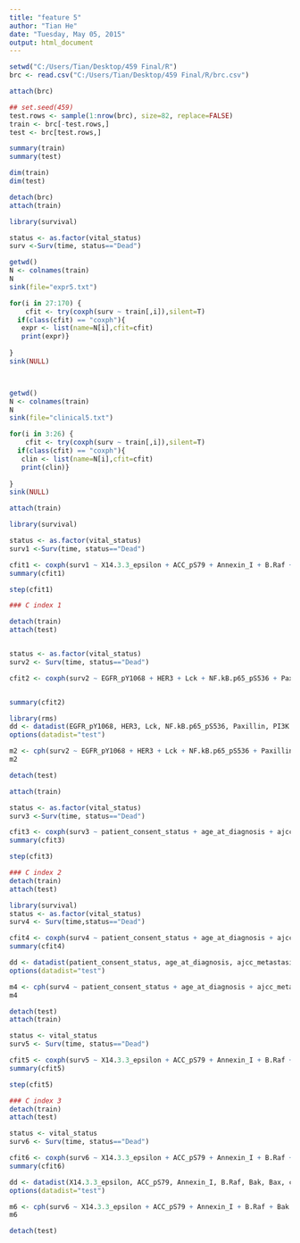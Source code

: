 ```yaml
---
title: "feature 5"
author: "Tian He"
date: "Tuesday, May 05, 2015"
output: html_document
---
```

```r
setwd("C:/Users/Tian/Desktop/459 Final/R")
brc <- read.csv("C:/Users/Tian/Desktop/459 Final/R/brc.csv")

attach(brc)
```

```r
## set.seed(459)
test.rows <- sample(1:nrow(brc), size=82, replace=FALSE)
train <- brc[-test.rows,]
test <- brc[test.rows,]

summary(train)
summary(test)

dim(train)
dim(test)

```

```r
detach(brc)
attach(train)

library(survival)

status <- as.factor(vital_status)
surv <-Surv(time, status=="Dead")

getwd()
N <- colnames(train)
N
sink(file="expr5.txt")

for(i in 27:170) {
    cfit <- try(coxph(surv ~ train[,i]),silent=T) 
  if(class(cfit) == "coxph"){
   expr <- list(name=N[i],cfit=cfit)
   print(expr)}
  
}
sink(NULL)



getwd()
N <- colnames(train)
N
sink(file="clinical5.txt")

for(i in 3:26) {
    cfit <- try(coxph(surv ~ train[,i]),silent=T) 
  if(class(cfit) == "coxph"){
   clin <- list(name=N[i],cfit=cfit)
   print(clin)}
  
}
sink(NULL)
```


```r
attach(train)

library(survival)

status <- as.factor(vital_status)
surv1 <-Surv(time, status=="Dead")

cfit1 <- coxph(surv1 ~ X14.3.3_epsilon + ACC_pS79 + Annexin_I + B.Raf + Bak + Bax + c.Kit + C.Raf + Collagen_VI + Dvl3 + E.Cadherin + EGFR_pY1068 + FOXO3a + GSK3.alpha.beta_pS21_S9 + HER2 + HER2_pY1248 + HER3 + HSP70 + K.Ras + Lck + mTOR + N.Cadherin + NF.kB.p65_pS536 + P.Cadherin + p70S6K + p90RSK_pT359_S363 + Paxillin + PCNA + Pea.15 + PI3K.p110.alpha + PKC.alpha + PRDX1 + Rb_pS807_S811 + RBM3 + Tuberin, data=train)
summary(cfit1)

step(cfit1)

### C index 1

detach(train)
attach(test)


status <- as.factor(vital_status)
surv2 <- Surv(time, status=="Dead")

cfit2 <- coxph(surv2 ~ EGFR_pY1068 + HER3 + Lck + NF.kB.p65_pS536 + Paxillin + PI3K.p110.alpha + RBM3, data = test)


summary(cfit2)

library(rms)
dd <- datadist(EGFR_pY1068, HER3, Lck, NF.kB.p65_pS536, Paxillin, PI3K.p110.alpha, RBM3)
options(datadist="test")

m2 <- cph(surv2 ~ EGFR_pY1068 + HER3 + Lck + NF.kB.p65_pS536 + Paxillin + PI3K.p110.alpha + RBM3, x=TRUE, y=TRUE, data = test)
m2

detach(test)
```

```r
attach(train)

status <- as.factor(vital_status)
surv3 <-Surv(time, status=="Dead")

cfit3 <- coxph(surv3 ~ patient_consent_status + age_at_diagnosis + ajcc_nodes_pathologic_pn + ajcc_metastasis_pathologic_pm + er_status_by_ihc + icd_o_3_site, data=train)
summary(cfit3)

step(cfit3)

### C index 2
detach(train)
attach(test)

library(survival)
status <- as.factor(vital_status)
surv4 <- Surv(time,status=="Dead")

cfit4 <- coxph(surv4 ~ patient_consent_status + age_at_diagnosis + ajcc_metastasis_pathologic_pm + er_status_by_ihc, data = test)
summary(cfit4)

dd <- datadist(patient_consent_status, age_at_diagnosis, ajcc_metastasis_pathologic_pm, er_status_by_ihc)
options(datadist="test")

m4 <- cph(surv4 ~ patient_consent_status + age_at_diagnosis + ajcc_metastasis_pathologic_pm + er_status_by_ihc, data = test)
m4
```

```r
detach(test)
attach(train)

status <- vital_status
surv5 <- Surv(time, status=="Dead")

cfit5 <- coxph(surv5 ~ X14.3.3_epsilon + ACC_pS79 + Annexin_I + B.Raf + Bak + Bax + c.Kit + C.Raf + Collagen_VI + Dvl3 + E.Cadherin + EGFR_pY1068 + FOXO3a + GSK3.alpha.beta_pS21_S9 + HER2 + HER2_pY1248 + HER3 + HSP70 + K.Ras + Lck + mTOR + N.Cadherin + NF.kB.p65_pS536 + P.Cadherin + p70S6K + p90RSK_pT359_S363 + Paxillin + PCNA + Pea.15 + PI3K.p110.alpha + PKC.alpha + PRDX1 + Rb_pS807_S811 + RBM3 + Tuberin + patient_consent_status + age_at_diagnosis + ajcc_nodes_pathologic_pn + ajcc_metastasis_pathologic_pm + er_status_by_ihc + icd_o_3_site, data=train)
summary(cfit5)

step(cfit5)

### C index 3
detach(train)
attach(test)

status <- vital_status
surv6 <- Surv(time, status=="Dead")

cfit6 <- coxph(surv6 ~ X14.3.3_epsilon + ACC_pS79 + Annexin_I + B.Raf + Bak + Bax + c.Kit + C.Raf + Collagen_VI + Dvl3 + E.Cadherin + EGFR_pY1068 + FOXO3a + GSK3.alpha.beta_pS21_S9 + HER2 + HER2_pY1248 + HER3 + HSP70 + K.Ras + Lck + mTOR + N.Cadherin + NF.kB.p65_pS536 + P.Cadherin + p70S6K + p90RSK_pT359_S363 + Paxillin + PCNA + Pea.15 + PI3K.p110.alpha + PKC.alpha + PRDX1 + Rb_pS807_S811 + RBM3 + patient_consent_status + age_at_diagnosis + ajcc_nodes_pathologic_pn, data = test)
summary(cfit6)

dd <- datadist(X14.3.3_epsilon, ACC_pS79, Annexin_I, B.Raf, Bak, Bax, c.Kit, C.Raf, Collagen_VI, Dvl3, E.Cadherin, EGFR_pY1068, FOXO3a, GSK3.alpha.beta_pS21_S9, HER2, HER2_pY1248, HER3, HSP70, K.Ras, Lck, mTOR ,N.Cadherin, NF.kB.p65_pS536, P.Cadherin, p70S6K, p90RSK_pT359_S363, Paxillin, PCNA, Pea.15, PI3K.p110.alpha + PKC.alpha, PRDX1, Rb_pS807_S811, RBM3, patient_consent_status, age_at_diagnosis, ajcc_nodes_pathologic_pn)
options(datadist="test")

m6 <- cph(surv6 ~ X14.3.3_epsilon + ACC_pS79 + Annexin_I + B.Raf + Bak + Bax + c.Kit + C.Raf + Collagen_VI + Dvl3 + E.Cadherin + EGFR_pY1068 + FOXO3a + GSK3.alpha.beta_pS21_S9 + HER2 + HER2_pY1248 + HER3 + HSP70 + K.Ras + Lck + mTOR + N.Cadherin + NF.kB.p65_pS536 + P.Cadherin + p70S6K + p90RSK_pT359_S363 + Paxillin + PCNA + Pea.15 + PI3K.p110.alpha + PKC.alpha + PRDX1 + Rb_pS807_S811 + RBM3 + patient_consent_status + age_at_diagnosis + ajcc_nodes_pathologic_pn, data = test)
m6
```

```r
detach(test)
```